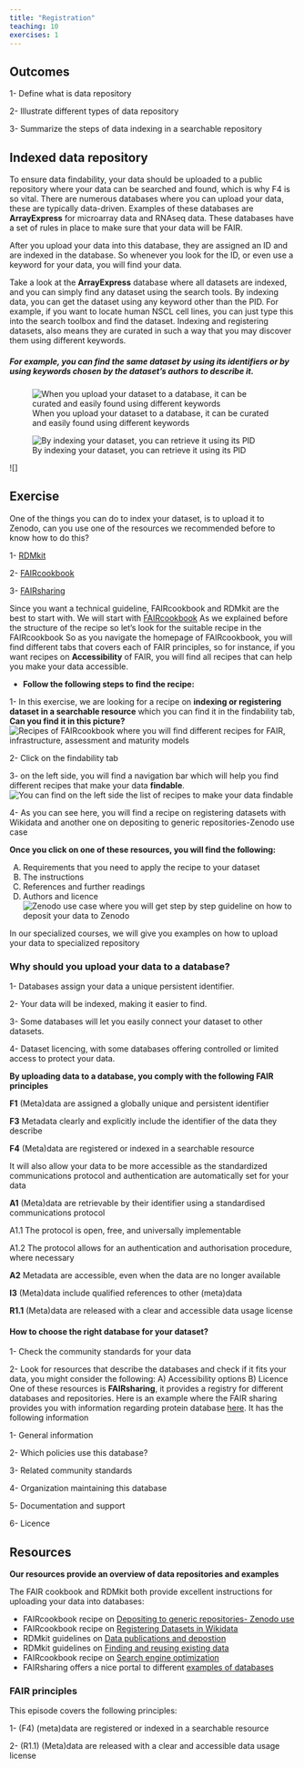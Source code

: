 ```yaml
---
title: "Registration"
teaching: 10
exercises: 1
---
```


::: callout
## Outcomes
1- Define what is data repository

2- Illustrate different types of data repository

3- Summarize the steps of data indexing in a searchable repository
:::
## Indexed data repository
To ensure data findability, your data should be uploaded to a public repository where your data can be searched and found, which is why F4 is so vital. There are numerous databases where you can upload your data, these are typically data-driven. 
Examples of these databases are **ArrayExpress** for microarray data and RNAseq data. These databases have a set of rules in place to make sure that your data will be FAIR.

After you upload your data into this database, they are assigned an ID and are indexed in the database. So whenever you look for the ID, or even use a keyword for your data, you will find your data.

Take a look at the **ArrayExpress** database where all datasets are indexed, and you can simply find any dataset using the search tools. By indexing data, you can get the dataset using any keyword other than the PID. For example, if you want to locate human NSCL cell lines, you can just type this into the search toolbox and find the dataset. Indexing and registering datasets, also means they are curated in such a way that you may discover them using different keywords.

##### For example, you can find the same dataset by using its identifiers or by using keywords chosen by the dataset's authors to describe it.

![When you upload your dataset to a database, it can be curated and easily found using different keywords](fig/img54.png)

![By indexing your dataset, you can retrieve it using its PID](fig/img55.png)

![]

::::::: challenge
## Exercise
One of the things you can do to index your dataset, is to upload it to Zenodo, can you use one of the resources we recommended before to know how to do this?

1- [RDMkit](https://rdmkit.elixir-europe.org/)

2- [FAIRcookbook](https://faircookbook.elixir-europe.org/)

3- [FAIRsharing](https://fairsharing.org/)

:::: solution
Since you want a technical guideline, FAIRcookbook and RDMkit are the best to start with. We will start with [FAIRcookbook](https://faircookbook.elixir-europe.org/)
As we explained before the structure of the recipe so let's look for the suitable recipe in the FAIRcookbook
So as you navigate the homepage of FAIRcookbook, you will find different tabs that covers each of FAIR principles, so for instance, if you want recipes on **Accessibility** of FAIR, you will find all recipes that can help you make your data accessible. 

- **Follow the following steps to find the recipe:**

1- In this exercise, we are looking for a recipe on **indexing or registering dataset in a searchable resource** which you can find it in the findability tab, **Can you find it in this picture?**
![Recipes of FAIRcookbook where you will find different recipes for FAIR, infrastructure, assessment and maturity models](fig/img51.png)

2- Click on the findability tab

3- on the left side, you will find a navigation bar which will help you find different recipes that make your data **findable**. 
![You can find on the left side the list of recipes to make your data findable](fig/img52.png)

4- As you can see here, you will find a recipe on registering datasets with Wikidata and another one on depositing to generic repositories-Zenodo use case

**Once you click on one of these resources, you will find the following:**

A) Requirements that you need to apply the recipe to your dataset
B) The instructions 
C) References and further readings
B) Authors and licence
![Zenodo use case where you will get step by step guideline on how to deposit your data to Zenodo](fig/img53.png)

In our specialized courses, we will give you examples on how to upload your data to specialized repository
::::
::::::::::

::: discussion
### Why should you upload your data to a database?
1- Databases assign your data a unique persistent identifier.

2- Your data will be indexed, making it easier to find.

3- Some databases will let you easily connect your dataset to other datasets.

4- Dataset licencing, with some databases offering controlled or limited access to protect your data.

**By uploading data to a database, you comply with the following FAIR principles**

**F1** (Meta)data are assigned a globally unique and persistent identifier

**F3** Metadata clearly and explicitly include the identifier of the data they describe

**F4** (Meta)data are registered or indexed in a searchable resource

It will also allow your data to be more accessible as the standardized communications protocol and authentication are automatically set for your data

**A1** (Meta)data are retrievable by their identifier using a standardised communications protocol

A1.1 The protocol is open, free, and universally implementable

A1.2 The protocol allows for an authentication and authorisation procedure, where necessary

**A2** Metadata are accessible, even when the data are no longer available

**I3** (Meta)data include qualified references to other (meta)data

**R1.1** (Meta)data are released with a clear and accessible data usage license
:::

#### How to choose the right database for your dataset?

1- Check the community standards for your data

2- Look for resources that describe the databases and check if it fits your data, you might consider the following:
A) Accessibility options 
B) Licence
One of these resources is **FAIRsharing**, it provides a registry for different databases and repositories. Here is an example where the FAIR sharing provides you with information regarding protein database [here](https://fairsharing.org/FAIRsharing.rtndct). It has the following information

1- General information

2- Which policies use this database?

3- Related community standards

4- Organization maintaining this database

5- Documentation and support

6- Licence


::: callout
## Resources
**Our resources provide an overview of data repositories and examples**

The FAIR cookbook and RDMkit both provide excellent instructions for uploading your data into databases:

- FAIRcookbook recipe on [Depositing to generic repositories- Zenodo use](https://faircookbook.elixir-europe.org/content/recipes/findability/zenodo-deposition.html)
- FAIRcookbook recipe on [Registering Datasets in Wikidata](https://faircookbook.elixir-europe.org/content/recipes/findability/registeringDatasets.html)
- RDMkit guidelines on [Data publications and depostion](https://rdmkit.elixir-europe.org/data_publication)
- RDMkit guidelines on [Finding and reusing existing data](https://rdmkit.elixir-europe.org/existing_data)
- FAIRcookbook recipe on [Search engine optimization](https://faircookbook.elixir-europe.org/content/recipes/findability/seo.html)
- FAIRsharing offers a nice portal to different [examples of databases](https://fairsharing.org/search?fairsharingRegistry=Database&subjects=life%2520science&page=1)
:::

::: checklist
### FAIR principles
This episode covers the following principles:

1- (F4) (meta)data are registered or indexed in a searchable resource

2- (R1.1) (Meta)data are released with a clear and accessible data usage license
:::
